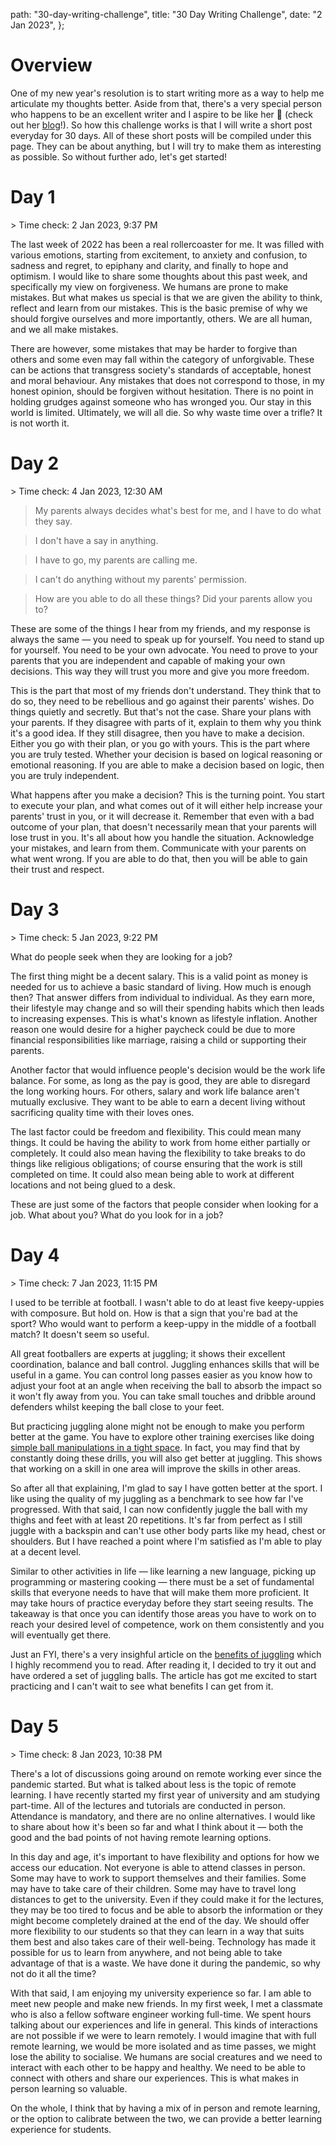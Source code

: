 
  path: "30-day-writing-challenge",
  title: "30 Day Writing Challenge",
  date: "2 Jan 2023",
};

# Overview
One of my new year's resolution is to start writing more as a way to help me articulate my thoughts better. Aside from that, there's a very special person
who happens to be an excellent writer and I aspire to be like her 🌸 (check out her [blog](https://nadya.one/)!). So how this challenge works is that I will write a short post everyday for 30 days.
All of these short posts will be compiled under this page. They can be about anything, but I will try to make them as interesting as possible.
So without further ado, let's get started!

# Day 1
<ExpandableText>
> Time check: 2 Jan 2023, 9:37 PM

The last week of 2022 has been a real rollercoaster for me. It was filled with various emotions, starting from excitement, to anxiety and confusion, to sadness and regret, 
to epiphany and clarity, and finally to hope and optimism. I would like to share some thoughts about this past week, and specifically my view on forgiveness.
We humans are prone to make mistakes. But what makes us special is that we are given the ability to think, reflect and learn from our mistakes.
This is the basic premise of why we should forgive ourselves and more importantly, others. We are all human, and we all make mistakes.

There are however, some mistakes that may be harder to forgive than others and some even may fall within the category of unforgivable. These can be actions that transgress society's standards of acceptable, honest and 
moral behaviour. Any mistakes that does not correspond to those, in my honest opinion, should be forgiven without hesitation. There is no point in holding grudges against someone who has wronged you.
Our stay in this world is limited. Ultimately, we will all die. So why waste time over a trifle? It is not worth it.
</ExpandableText>

# Day 2
<ExpandableText>
> Time check: 4 Jan 2023, 12:30 AM  

> My parents always decides what's best for me, and I have to do what they say.

> I don't have a say in anything.

> I have to go, my parents are calling me.

> I can't do anything without my parents' permission.

> How are you able to do all these things? Did your parents allow you to?

These are some of the things I hear from my friends, and my response is always the same — you need to speak up for yourself. You need to stand up for yourself. You need to be your own advocate.
You need to prove to your parents that you are independent and capable of making your own decisions. This way they will trust you more and give you more freedom.

This is the part that most of my friends don't understand. They think that to do so, they need to be rebellious and go against their parents' wishes. Do things quietly and secretly. But that's not the case.
Share your plans with your parents. If they disagree with parts of it, explain to them why you think it's a good idea. If they still disagree, then you have to make a decision. Either you go with their plan, or you go with yours.
This is the part where you are truly tested. Whether your decision is based on logical reasoning or emotional reasoning. If you are able to make a decision based on logic, then you are truly independent.

What happens after you make a decision? This is the turning point. You start to execute your plan, and what comes out of it will either help increase your parents' trust in you, or it will decrease it.
Remember that even with a bad outcome of your plan, that doesn't necessarily mean that your parents will lose trust in you. It's all about how you handle the situation. Acknowledge your mistakes, and learn from them.
Communicate with your parents on what went wrong. If you are able to do that, then you will be able to gain their trust and respect.
</ExpandableText>

# Day 3
<ExpandableText>
> Time check: 5 Jan 2023, 9:22 PM

What do people seek when they are looking for a job?

The first thing might be a decent salary. This is a valid point as money is needed for us to achieve a basic standard of living.
How much is enough then? That answer differs from individual to individual. As they earn more, their lifestyle may change and so
will their spending habits which then leads to increasing expenses. This is what's known as lifestyle inflation. 
Another reason one would desire for a higher paycheck could be due to more financial responsibilities like marriage,
raising a child or supporting their parents.

Another factor that would influence people's decision would be the work life balance. For some, as long as the pay is good, they are able to disregard the 
long working hours. For others, salary and work life balance aren't mutually exclusive. They want to be able to earn a decent living without sacrificing quality
time with their loves ones.

The last factor could be freedom and flexibility. This could mean many things. It could be having the ability to work from home either partially or completely.
It could also mean having the flexibility to take breaks to do things like religious obligations; of course ensuring that the work is still completed on time.
It could also mean being able to work at different locations and not being glued to a desk.

These are just some of the factors that people consider when looking for a job. What about you? What do you look for in a job?
</ExpandableText>

# Day 4
<ExpandableText>
> Time check: 7 Jan 2023, 11:15 PM

I used to be terrible at football. I wasn't able to do at least five keepy-uppies with composure. But hold on. How is that a sign that you're 
bad at the sport? Who would want to perform a keep-uppy in the middle of a football match? It doesn't seem so useful.

All great footballers are experts at juggling; it shows their excellent coordination, balance and ball control. Juggling enhances skills 
that will be useful in a game. You can control long passes easier as you know how to adjust your foot at an angle when receiving the ball to 
absorb the impact so it won't fly away from you. You can take small touches and dribble around defenders whilst keeping the ball close to your feet.

But practicing juggling alone might not be enough to make you perform better at the game. You have to explore other training exercises like doing [simple 
ball manipulations in a tight space](https://www.instagram.com/p/CmZu8NHsPST/). In fact, you may find that by constantly doing these drills, you will 
also get better at juggling. This shows that working on a skill in one area will improve the skills in other areas.

So after all that explaining, I'm glad to say I have gotten better at the sport. I like using the quality of my juggling as a benchmark to see how far I've progressed. 
With that said, I can now confidently juggle the ball with my thighs and feet with at least 20 repetitions. It's far from perfect as I still juggle with a backspin and can't use other 
body parts like my head, chest or shoulders. But I have reached a point where I'm satisfied as I'm able to play at a decent level.

Similar to other activities in life — like learning a new language, picking up programming or mastering cooking —  there must be a set of fundamental 
skills that everyone needs to have that will make them more proficient. It may take hours of practice everyday before they start seeing results. The 
takeaway is that once you can identify those areas you have to work on to reach your desired level of competence, work on them consistently and you will
eventually get there.

Just an FYI, there's a very insighful article on the [benefits of juggling](https://simplifaster.com/articles/juggling-skill-athlete-benefits/) which I highly recommend you to read.
After reading it, I decided to try it out and have ordered a set of juggling balls. The article has got me excited to start practicing and I can't wait to see what benefits I can get from it.
</ExpandableText>

# Day 5
<ExpandableText>
> Time check: 8 Jan 2023, 10:38 PM

There's a lot of discussions going around on remote working ever since the pandemic started. But what is talked about less is the topic of remote learning.
I have recently started my first year of university and am studying part-time. All of the lectures and tutorials are conducted in person. Attendance is mandatory, and there are no online alternatives.
I would like to share about how it's been so far and what I think about it — both the good and the bad points of not having remote learning options.

In this day and age, it's important to have flexibility and options for how we access our education. Not everyone is able to attend classes in person.
Some may have to work to support themselves and their families. Some may have to take care of their children. Some may have to travel long distances to get to the university.
Even if they could make it for the lectures, they may be too tired to focus and be able to absorb the information or they might become completely drained at the end of the day.
We should offer more flexibility to our students so that they can learn in a way that suits them best and also takes care of their well-being.
Technology has made it possible for us to learn from anywhere, and not being able to take advantage of that is a waste.
We have done it during the pandemic, so why not do it all the time?

With that said, I am enjoying my university experience so far. I am able to meet new people and make new friends. In my first week, I met a classmate who is also a fellow software engineer working full-time. 
We spent hours talking about our experiences and life in general. This kinds of interactions are not possible if we were to learn remotely.
I would imagine that with full remote learning, we would be more isolated and as time passes, we might lose the ability to socialise.
We humans are social creatures and we need to interact with each other to be happy and healthy. We need to be able to connect with others and share our experiences.
This is what makes in person learning so valuable.

On the whole, I think that by having a mix of in person and remote learning, or the option to calibrate between the two, we can provide a better learning experience for students.
</ExpandableText>